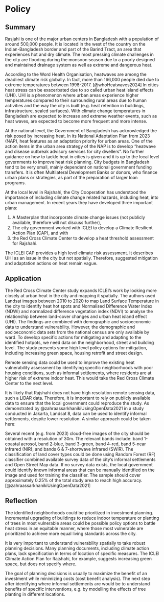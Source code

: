 # Policy

## Summary

Rasjahi is one of the major urban centers in Bangladesh with a population of around 500,000 people. It is located in the west of the country on the Indian-Bangladesh border and part of the Barind Tract, an area that experiences hot and dry climate. The most pressing climate challenges in the city are flooding during the monsoon season due to a poorly designed and maintained drainage system as well as extreme and dangerous heat.

According to the Word Health Organisation, heatwaves are among the deadliest climate risk globally. In fact, more than 166,000 people died due to extreme temperatures between 1998-2017. [@whoHeatwaves2024] In cities heat stress can be exacerbated due to so called urban heat island effects (UHI). UHI is a phenomenon where urban areas experience higher temperatures compared to their surrounding rural areas due to human activities and the way the city is built (e.g. heat retention in buildings, infrastructure, sealed surfaces). With climate change temperatures in Bangladesh are expected to increase and extreme weather events, such as heat waves, are expected to become more frequent and more intense.

At the national level, the Government of Bangladesh has acknowledged the risk posed by increasing heat. In its National Adaptation Plan from 2023 (NAP), heat features as an adaptation priority for urban areas. One of the action items in the urban area strategy of the NAP is to develop "heatwave and disease outbreak advisory services for city dwellers". No further guidance on how to tackle heat in cities is given and it is up to the local level governments to improve heat risk planning. City budgets in Bangladesh tend to be very small, mainly dependent on national government funding transfers. It is often Multilateral Development Banks or donors, who finance urban plans or strategies, as part of the preparation of larger loan programs.

At the local level in Rajshahi, the City Cooperation has understood the importance of including climate change related hazards, including heat, into urban management. In recent years they have developed three important plans:

1.  A Masterplan that incorporate climate change issues (not publicly available, therefore will not discuss further),
2.  The city government worked with ICLEI to develop a Climate Resilient Action Plan (CAP), and with
3.  the Red Cross Climate Center to develop a heat threshold assessment for Rajshahi.

The ICLEI CAP provides a high level climate risk assessment. It describes UHI as an issue in the city but not spatially. Therefore, suggested mitigation and adaptation actions on heat remain vague.

## Application

The Red Cross Climate Center study expands ICLEI's work by looking more closely at urban heat in the city and mapping it spatially. The authors used Landsat images between 2010 to 2020 to map Land Surface Temperature in the city to identify heat hot spots and Normalised Difference Water Index (NDWI) and normalized difference vegetation index (NDVI) to analyse the relationship between land-cover changes and urban heat island effect (UHI). The findings are combined with demographic and socioeconomic data to understand vulnerability. However, the demographic and socioeconomic data sets from the national census are only available by ward. To develop specific actions for mitigating and adapting to the identified hotpots, we need data on the neighborhood, street and building level. The study presents some high level policy options for mitigation, including increasing green space, housing retrofit and street design.

Remote sensing data could be used to improve the existing heat vulnerability assessment by identifying specific neighborhoods with poor housing conditions, such as informal settlements, where residents are at higher risk of extreme indoor heat. This would take the Red Cross Climate Center to the next level.

It is likely that Rajshahi does not have high resolution remote sensing data, such a LiDAR data. Therefore, it is important to rely on publicly available data to ensure that the local government could reproduce the study. As demonstrated by @zahraassarkhanikiUsingOpenData2021 in a study conducted in Jakarta, Landsat 8, data can be used to identify informal settlements, despite lower resolution. A similar approach could be taken here:

Several recent (e.g. from 2023) cloud-free images of the city should be obtained with a resolution of 30m. The relevant bands include: band 1-coastal aerosol, band 2-blue, band 3-green, band 4-red, band 5-near infrared (NIR), and bands 6 & 7-shortwave infrared (SWIR). The classification of land cover types could be done using Random Forest (RF) classifier combined available survey data of the city's informal settlements and Open Street Map data. If no survey data exists, the local government could identify known informal areas that can be manually identified on the image and used for training the classifier. The sample should cover approximately 0.25% of the total study area to reach high accuracy. [@zahraassarkhanikiUsingOpenData2021]

## Reflection

The identified neighborhoods could be prioritized in investment planning. Incremental upgrading of buildings to reduce indoor temperature or planting of trees in most vulnerable areas could be possible policy options to battle heat stress in an equitable manner, where those most vulnerable are prioritized to achieve more equal living standards across the city.

It is very important to understand vulnerability spatially to take robust planning decisions. Many planning documents, including climate action plans, lack specification in terms of location of specific measures. The ICLEI Climate Action Plan for Rajshahi, for example, suggests increasing green space, but does not specify where.

The goal of planning decisions is usually to maximize the benefit of an investment while minimizing costs (cost benefit analysis). The next step after identifying where informal settlements are would be to understand benefits of specific interventions, e.g. by modelling the effects of tree planting in different locations.
